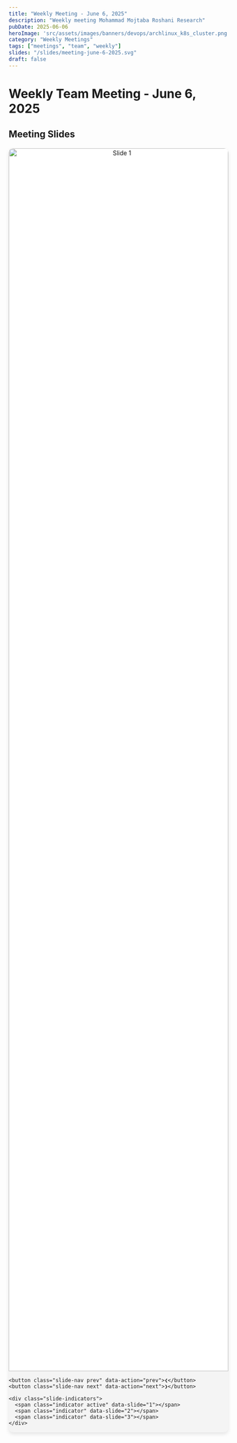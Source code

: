 ```yaml
---
title: "Weekly Meeting - June 6, 2025"
description: "Weekly meeting Mohammad Mojtaba Roshani Research"
pubDate: 2025-06-06
heroImage: 'src/assets/images/banners/devops/archlinux_k8s_cluster.png'
category: "Weekly Meetings"
tags: ["meetings", "team", "weekly"]
slides: "/slides/meeting-june-6-2025.svg"
draft: false
---
```


# Weekly Team Meeting - June 6, 2025

## Meeting Slides

<div class="slides-container">
  <div class="slideshow-container">
    <div class="slide active">
      <img src="/slides/6-6-2025/Slide1.PNG" alt="Slide 1" />
    </div>
    <div class="slide">
      <img src="/slides/6-6-2025/Slide2.PNG" alt="Slide 2" />
    </div>
    <div class="slide">
      <img src="/slides/6-6-2025/Slide3.PNG" alt="Slide 3" />
    </div>
    
    <button class="slide-nav prev" data-action="prev">❮</button>
    <button class="slide-nav next" data-action="next">❯</button>
    
    <div class="slide-indicators">
      <span class="indicator active" data-slide="1"></span>
      <span class="indicator" data-slide="2"></span>
      <span class="indicator" data-slide="3"></span>
    </div>
  </div>
</div>

<style>
  .slides-container {
    max-width: 100%;
    margin: 20px 0;
  }
  
  .slideshow-container {
    position: relative;
    background: #f4f4f4;
    border-radius: 10px;
    overflow: hidden;
    box-shadow: 0 4px 8px rgba(0,0,0,0.1);
  }
  
  .slide {
    display: none;
    text-align: center;
    background: white;
  }
  
  .slide.active {
    display: block;
  }
  
  .slide img {
    width: 100%;
    height: auto;
    max-height: 70vh;
    object-fit: contain;
  }
  
  .slide-nav {
    position: absolute;
    top: 50%;
    transform: translateY(-50%);
    background: rgba(0,0,0,0.5);
    color: white;
    border: none;
    padding: 16px;
    font-size: 18px;
    cursor: pointer;
    border-radius: 0 3px 3px 0;
    user-select: none;
    transition: background-color 0.3s;
  }
  
  .slide-nav:hover {
    background: rgba(0,0,0,0.8);
  }
  
  .slide-nav.prev {
    left: 0;
    border-radius: 0 3px 3px 0;
  }
  
  .slide-nav.next {
    right: 0;
    border-radius: 3px 0 0 3px;
  }
  
  .slide-indicators {
    text-align: center;
    padding: 20px;
    background: #f8f9fa;
  }
  
  .indicator {
    height: 15px;
    width: 15px;
    margin: 0 5px;
    background-color: #bbb;
    border-radius: 50%;
    display: inline-block;
    cursor: pointer;
    transition: background-color 0.3s;
  }
  
  .indicator.active,
  .indicator:hover {
    background-color: #717171;
  }
  
  @media (prefers-color-scheme: dark) {
    .slideshow-container {
      background: #1a1a1a;
    }
    
    .slide {
      background: #2d2d2d;
    }
    
    .slide-indicators {
      background: #333;
    }
  }
</style>

<script is:inline>
document.addEventListener('DOMContentLoaded', function() {
  let slideIndex = 1;
  
  function changeSlide(n) {
    showSlide(slideIndex += n);
  }
  
  function currentSlide(n) {
    showSlide(slideIndex = n);
  }
  
  function showSlide(n) {
    const slides = document.getElementsByClassName("slide");
    const indicators = document.getElementsByClassName("indicator");
    
    if (n > slides.length) { slideIndex = 1; }
    if (n < 1) { slideIndex = slides.length; }
    
    for (let i = 0; i < slides.length; i++) {
      slides[i].classList.remove("active");
    }
    
    for (let i = 0; i < indicators.length; i++) {
      indicators[i].classList.remove("active");
    }
    
    if (slides[slideIndex - 1]) {
      slides[slideIndex - 1].classList.add("active");
    }
    
    if (indicators[slideIndex - 1]) {
      indicators[slideIndex - 1].classList.add("active");
    }
  }
  
  // Navigation button event listeners
  document.querySelectorAll('.slide-nav').forEach(function(button) {
    button.addEventListener('click', function() {
      const action = this.getAttribute('data-action');
      if (action === 'prev') {
        changeSlide(-1);
      } else if (action === 'next') {
        changeSlide(1);
      }
    });
  });
  
  // Indicator event listeners
  document.querySelectorAll('.indicator').forEach(function(indicator) {
    indicator.addEventListener('click', function() {
      const slideNum = parseInt(this.getAttribute('data-slide'));
      currentSlide(slideNum);
    });
  });
  
  // Keyboard navigation
  document.addEventListener('keydown', function(event) {
    if (event.key === 'ArrowLeft') {
      changeSlide(-1);
    } else if (event.key === 'ArrowRight') {
      changeSlide(1);
    }
  });
});
</script>